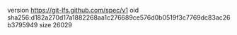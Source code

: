 version https://git-lfs.github.com/spec/v1
oid sha256:d182a270d17a1882268aa1c276689ce576d0b0519f3c7769dc83ac26b3795949
size 26029
